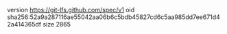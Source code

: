 version https://git-lfs.github.com/spec/v1
oid sha256:52a9a287116ae55042aa06b6c5bdb45827cd6c5aa985dd7ee671d42a414365df
size 2865
